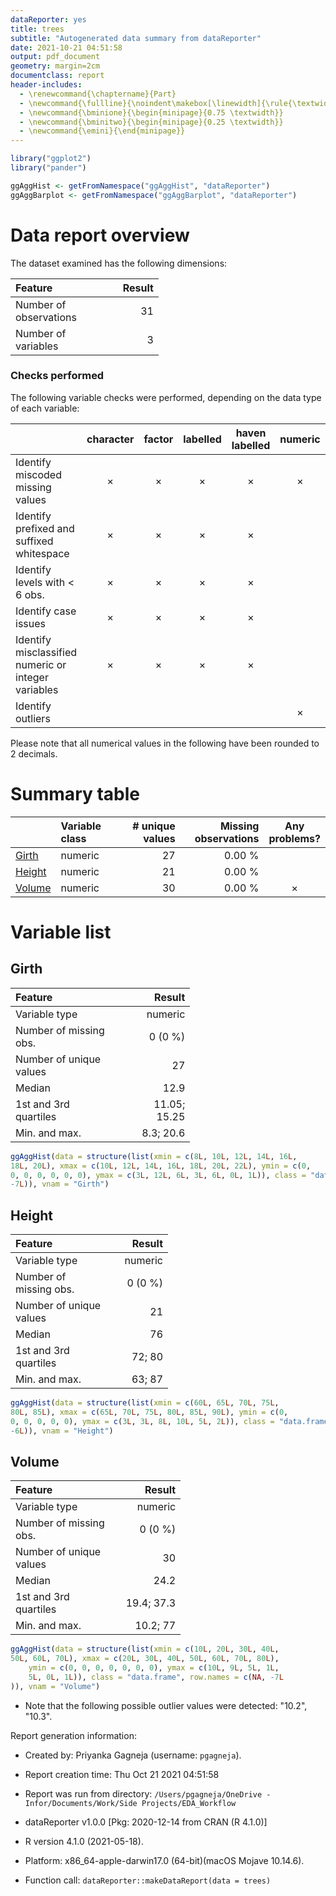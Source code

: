 ```yaml
---
dataReporter: yes
title: trees
subtitle: "Autogenerated data summary from dataReporter"
date: 2021-10-21 04:51:58
output: pdf_document
geometry: margin=2cm
documentclass: report
header-includes:
  - \renewcommand{\chaptername}{Part}
  - \newcommand{\fullline}{\noindent\makebox[\linewidth]{\rule{\textwidth}{0.4pt}}}
  - \newcommand{\bminione}{\begin{minipage}{0.75 \textwidth}}
  - \newcommand{\bminitwo}{\begin{minipage}{0.25 \textwidth}}
  - \newcommand{\emini}{\end{minipage}}
---
```

```r
library("ggplot2")
library("pander")
```

```r
ggAggHist <- getFromNamespace("ggAggHist", "dataReporter")
ggAggBarplot <- getFromNamespace("ggAggBarplot", "dataReporter")
```

# Data report overview
The dataset examined has the following dimensions:


---------------------------------
Feature                    Result
------------------------ --------
Number of observations         31

Number of variables             3
---------------------------------




### Checks performed
The following variable checks were performed, depending on the data type of each variable:

---------------------------------------------------------------------------------------------------------------------------------------------------
&nbsp;                                                 character    factor    labelled   haven labelled   numeric    integer    logical     Date   
----------------------------------------------------- ----------- ---------- ---------- ---------------- ---------- ---------- --------- ----------
Identify miscoded missing values                       $\times$    $\times$   $\times$      $\times$      $\times$   $\times$             $\times$ 

Identify prefixed and suffixed whitespace              $\times$    $\times$   $\times$      $\times$                                               

Identify levels with < 6 obs.                          $\times$    $\times$   $\times$      $\times$                                               

Identify case issues                                   $\times$    $\times$   $\times$      $\times$                                               

Identify misclassified numeric or integer variables    $\times$    $\times$   $\times$      $\times$                                               

Identify outliers                                                                                         $\times$   $\times$             $\times$ 
---------------------------------------------------------------------------------------------------------------------------------------------------




Please note that all numerical values in the following have been rounded to 2 decimals.


# Summary table

------------------------------------------------------------------------------------
&nbsp;     Variable class     # unique values   Missing observations  Any problems? 
---------- ---------------- ----------------- ---------------------- ---------------
[Girth]    numeric                         27                 0.00 %                

[Height]   numeric                         21                 0.00 %                

[Volume]   numeric                         30                 0.00 %    $\times$    
------------------------------------------------------------------------------------




# Variable list
## Girth

\bminione

----------------------------------------
Feature                           Result
------------------------- --------------
Variable type                    numeric

Number of missing obs.           0 (0 %)

Number of unique values               27

Median                              12.9

1st and 3rd quartiles       11.05; 15.25

Min. and max.                  8.3; 20.6
----------------------------------------


\emini
\bminitwo
```r
ggAggHist(data = structure(list(xmin = c(8L, 10L, 12L, 14L, 16L, 
18L, 20L), xmax = c(10L, 12L, 14L, 16L, 18L, 20L, 22L), ymin = c(0, 
0, 0, 0, 0, 0, 0), ymax = c(3L, 12L, 6L, 3L, 6L, 0L, 1L)), class = "data.frame", row.names = c(NA, 
-7L)), vnam = "Girth")
```

\emini




\fullline

## Height

\bminione

-----------------------------------
Feature                      Result
------------------------- ---------
Variable type               numeric

Number of missing obs.      0 (0 %)

Number of unique values          21

Median                           76

1st and 3rd quartiles        72; 80

Min. and max.                63; 87
-----------------------------------


\emini
\bminitwo
```r
ggAggHist(data = structure(list(xmin = c(60L, 65L, 70L, 75L, 
80L, 85L), xmax = c(65L, 70L, 75L, 80L, 85L, 90L), ymin = c(0, 
0, 0, 0, 0, 0), ymax = c(3L, 3L, 8L, 10L, 5L, 2L)), class = "data.frame", row.names = c(NA, 
-6L)), vnam = "Height")
```

\emini




\fullline

## Volume

\bminione

--------------------------------------
Feature                         Result
------------------------- ------------
Variable type                  numeric

Number of missing obs.         0 (0 %)

Number of unique values             30

Median                            24.2

1st and 3rd quartiles       19.4; 37.3

Min. and max.                 10.2; 77
--------------------------------------


\emini
\bminitwo
```r
ggAggHist(data = structure(list(xmin = c(10L, 20L, 30L, 40L, 
50L, 60L, 70L), xmax = c(20L, 30L, 40L, 50L, 60L, 70L, 80L), 
    ymin = c(0, 0, 0, 0, 0, 0, 0), ymax = c(10L, 9L, 5L, 1L, 
    5L, 0L, 1L)), class = "data.frame", row.names = c(NA, -7L
)), vnam = "Volume")
```

\emini


- Note that the following possible outlier values were detected: \"10.2\", \"10.3\". 



\fullline



Report generation information:

 *  Created by: Priyanka Gagneja (username: `pgagneja`).

 *  Report creation time: Thu Oct 21 2021 04:51:58

 *  Report was run from directory: `/Users/pgagneja/OneDrive - Infor/Documents/Work/Side Projects/EDA_Workflow`

 *  dataReporter v1.0.0 [Pkg: 2020-12-14 from CRAN (R 4.1.0)]

 *  R version 4.1.0 (2021-05-18).

 *  Platform: x86_64-apple-darwin17.0 (64-bit)(macOS Mojave 10.14.6).

 *  Function call: `dataReporter::makeDataReport(data = trees)`

